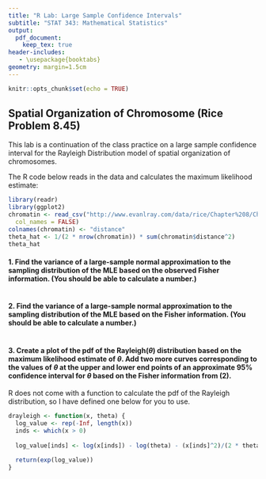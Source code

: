 ---
title: "R Lab: Large Sample Confidence Intervals"
subtitle: "STAT 343: Mathematical Statistics"
output:
  pdf_document:
    keep_tex: true
header-includes:
   - \usepackage{booktabs}
geometry: margin=1.5cm
---

```{r setup, include=FALSE}
knitr::opts_chunk$set(echo = TRUE)
```

## Spatial Organization of Chromosome (Rice Problem 8.45)

This lab is a continuation of the class practice on a large sample confidence interval for the Rayleigh Distribution model of spatial organization of chromosomes.

The R code below reads in the data and calculates the maximum likelihood estimate:

```{r}
library(readr)
library(ggplot2)
chromatin <- read_csv("http://www.evanlray.com/data/rice/Chapter%208/Chromatin/data05.txt",
  col_names = FALSE)
colnames(chromatin) <- "distance"
theta_hat <- 1/(2 * nrow(chromatin)) * sum(chromatin$distance^2)
theta_hat
```

#### 1. Find the variance of a large-sample normal approximation to the sampling distribution of the MLE based on the observed Fisher information.  (You should be able to calculate a number.)

```{r}

```

#### 2. Find the variance of a large-sample normal approximation to the sampling distribution of the MLE based on the Fisher information.  (You should be able to calculate a number.)

```{r}

```

#### 3. Create a plot of the pdf of the $\text{Rayleigh}(\theta)$ distribution based on the maximum likelihood estimate of $\theta$.  Add two more curves corresponding to the values of $\theta$ at the upper and lower end points of an approximate 95% confidence interval for $\theta$ based on the Fisher information from (2).

R does not come with a function to calculate the pdf of the Rayleigh distribution, so I have defined one below for you to use.

```{r, fig.height = 3, fig.align='center'}
drayleigh <- function(x, theta) {
  log_value <- rep(-Inf, length(x))
  inds <- which(x > 0)
  
  log_value[inds] <- log(x[inds]) - log(theta) - (x[inds]^2)/(2 * theta)
  
  return(exp(log_value))
}

```